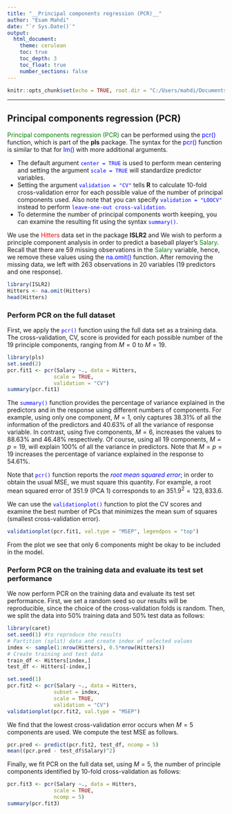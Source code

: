 ```yaml
---
title: "__Principal components regression (PCR)__" 
author: "Esam Mahdi"
date: "`r Sys.Date()`"
output:
  html_document:
    theme: cerulean
    toc: true
    toc_depth: 3
    toc_float: true
    number_sections: false
---
```


```r
knitr::opts_chunk$set(echo = TRUE, root.dir = "C:/Users/mahdi/Documents/GitHub/Topic5", warning=FALSE, message=FALSE)
```

------------------------------------------------------------------------

## Principal components regression (PCR)

<span style="color:green">Principal components regression (PCR)</span> can be performed using the <span style="color:blue">pcr()</span> function, which is part of the __pls__ package. 
The syntax for the <span style="color:blue">pcr()</span> function is similar to that for <span style="color:blue">lm()</span> with more additional arguments.

-    The default argument <span style="color:blue">`center = TRUE`</span> is used to perform mean centering and setting the argument <span style="color:blue">`scale = TRUE`</span> will standardize predictor variables.
-    Setting the argument <span style="color:blue">`validation = "CV"`</span> tells __R__ to calculate 10-fold cross-validation error for each possible value of the number of principal components used. 
Also note that you can specify <span style="color:blue">`validation = "LOOCV"`</span> instead to perform <span style="color:blue">`leave-one-out cross-validation`</span>.
-    To determine the number of principal components worth keeping, you can examine the resulting fit using the syntax <span style="color:blue">`summary()`</span>.

We use the <span  style="color:red">Hitters</span> data set in the package __ISLR2__ and
We wish to perform a principle component analysis in order to predict a baseball player's <span style="color:green">Salary</span>. Recall that there are 59 missing observations in the <span style="color:green">Salary</span> variable, hence, we remove these values using the <span style="color:blue">na.omit()</span> function.
After removing the missing data, we left with 263 observations in 20 variables (19 predictors and one response). 

```r
library(ISLR2)
Hitters <- na.omit(Hitters)
head(Hitters)
```

### Perform PCR on the full dataset 
First, we apply the <span style="color:blue">`pcr()`</span> function using the full data set as a training data.
The cross-validation, CV, score is provided for each possible number of the 19 principle components, ranging from $M=0$ to $M=19$.

```r
library(pls)
set.seed(2)
pcr.fit1 <- pcr(Salary ~., data = Hitters, 
               scale = TRUE, 
               validation = "CV")
summary(pcr.fit1)
```
The <span style="color:blue">`summary()`</span> function provides the percentage of variance explained in the predictors and in the response using different numbers of components.
For example, using only one component, $M=1$, only captures $38.31\%$ of all the information of the predictors and $40.63\%$ of all the variance of response variable. 
In contrast, using five components, $M=6$, increases the values to $88.63\%$ and $46.48\%$ respectively.
Of course, using all 19 components, $M= p = 19$, will explain $100\%$ of all the variance in predictors. Note that $M= p = 19$ increases the percentage of variance explained in the response to $54.61\%$.

Note that <span style="color:blue">`pcr()`</span> function reports the <span style="color:blue">_root mean squared error_</span>; in order to obtain
the usual MSE, we must square this quantity.
For example, a root mean squared error of $351.9$ (PCA 1) corresponds to an $351.9^{2} = 123,833.6$.

We can use the <span style="color:blue">`validationplot()`</span> function to plot the CV scores and examine the best number of PCs that minimizes the mean sum of squares (smallest cross-validation error).

```r
validationplot(pcr.fit1, val.type = "MSEP", legendpos = "top")
```

From the plot we see that only 6 components might be okay to be included in the model.

### Perform PCR on the training data and evaluate its test set performance

We now perform PCR on the training data and evaluate its test set performance.
First, we set a random seed so our results will be reproducible, since the choice of the cross-validation folds is random. Then, we split the data into $50\%$ training data and $50\%$ test data as follows:

```r
library(caret)
set.seed(1) #to reproduce the results
# Partition (split) data and create index of selected values
index <- sample(1:nrow(Hitters), 0.5*nrow(Hitters)) 
# Create training and test data
train_df <- Hitters[index,]
test_df <- Hitters[-index,]
```

```r
set.seed(1)
pcr.fit2 <- pcr(Salary ~., data = Hitters, 
               subset = index,
               scale = TRUE, 
               validation = "CV")
validationplot(pcr.fit2, val.type = "MSEP")
```

We find that the lowest cross-validation error occurs when $M = 5$ components are used. We compute the test MSE as follows.

```r
pcr.pred <- predict(pcr.fit2, test_df, ncomp = 5)
mean((pcr.pred - test_df$Salary)^2)
```

Finally, we fit PCR on the full data set, using $M = 5$, the number of principle components identified by 10-fold cross-validation as follows:

```r
pcr.fit3 <- pcr(Salary ~., data = Hitters, 
               scale = TRUE, 
               ncomp = 5)
summary(pcr.fit3)
```


